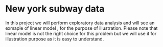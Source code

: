 # New york subway data 

In this project we will perform exploratory data analysis and will see an exmaple
of linear model , for the purpose of illustration. Please note that linear model
is not the right choice for this problem but we will use it for illustration purpose
as it is easy to understand.